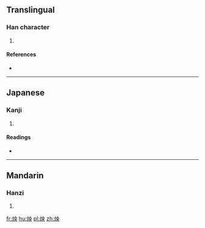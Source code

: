 ==Translingual==

===Han character===
{{Han char|rn=86|rad=火|as=05|sn=9|four=95830|canj=FLBK}}

# {{defn|Han|sort=火05}}

====References====
* {{Han ref|kx=0669.020|dkj=18961|dj=1078.070|hdz=32195.130|uh=70B4|ud=28852|bh=CFB4|bd=53172}}

----

==Japanese==

===Kanji===
{{ja-kanji|grade=|rs=火05}}

# {{defn|lang=ja|sort=火05}}

====Readings====
* {{ja-readings|on=[[よう]] (yō), [[おう]] (ō), [[えい]] (ei)|kun=}}

----

==Mandarin==

===Hanzi===
{{cmn-hanzi|pin=[[yǎng]] ([[yang3]])|wg=yang<sup>3</sup>}}

# {{defn|lang=cmn|sort=火05}}

[[fr:炴]]
[[hu:炴]]
[[pl:炴]]
[[zh:炴]]
